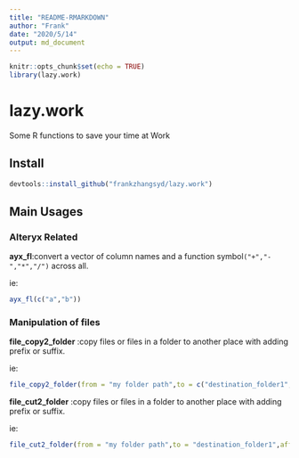 ```yaml
---
title: "README-RMARKDOWN"
author: "Frank"
date: "2020/5/14"
output: md_document
---
```


```r
knitr::opts_chunk$set(echo = TRUE)
library(lazy.work)
```

# lazy.work
Some R functions to save your time at Work

## Install

```r
devtools::install_github("frankzhangsyd/lazy.work")
```

## Main Usages

### Alteryx Related

**ayx_fl**:convert a vector of column names and a function symbol`("+","-","*","/")` across all.

ie: 

```r
ayx_fl(c("a","b"))

```

### Manipulation of files

**file_copy2_folder** :copy files or files in a folder to another place with adding prefix or suffix.

ie:

```r
file_copy2_folder(from = "my folder path",to = c("destination_folder1","destination_folder2"),affix_type = "prefix",affix = "Prefix_",from_is_folder = TRUE)

```

**file_cut2_folder** :copy files or files in a folder to another place with adding prefix or suffix.

ie:

```r
file_cut2_folder(from = "my folder path",to = "destination_folder1",affix_type = "prefix",affix = "Prefix_",from_is_folder = TRUE)

```

